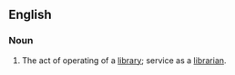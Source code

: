 ==English==
===Noun===
{{en-noun|-}}
# The act of operating of a [[library]]; service as a [[librarian]].